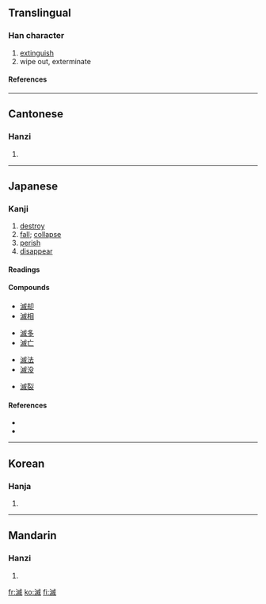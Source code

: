 {{see|灭}}

==Translingual==
===Han character===
{{Han char|rn=85|rad=水|as=10|sn=13|four=3315<sub>0</sub>|canj=水戈竹火 (EIHF)}}
# [[extinguish]]
# wipe out, exterminate
====References====
{{Han ref|kx=0642.010|dkj=18008|dj=1049.090|hdz=31696.090|uh=6EC5|ud=28357|bh=B7C0|bd=47040}}

----
==Cantonese==
===Hanzi===
{{yue-hanzi|jyut=|y=mit6}}
# {{defn|Cantonese}}

----
==Japanese==
===Kanji===
{{ja-kanji|grade=c|rs=水10}}
# [[destroy]]
# [[fall]]; [[collapse]]
# [[perish]]
# [[disappear]]
====Readings====
{{ja-readings|on=[[めつ]] (metsu), [[べつ]] (betsu)|kun=[[ほろびる]] (horobiru), [[ほろぼす]] (horobosu)}}
====Compounds====
{{top4}}
*[[滅却]]
*[[滅相]]
{{mid4}}
*[[滅多]]
*[[滅亡]]
{{mid4}}
*[[滅法]]
*[[滅没]]
{{mid4}}
*[[滅裂]]
{{bottom}}
====References====
*{{SJIS|96C5}}
*{{JIS|4C47}}
----

==Korean==
===Hanja===
{{ko-hanja|hangeul=멸|eumhun=|rv=myeol|mr=myŏl|y=myel}}
# {{defn|Korean}}

----
==Mandarin==
===Hanzi===
{{cmn-hanzi|sim=灭|pin=[[miè]] (mie4)|wg=mieh<sup>4</sup>}}
# {{defn|Mandarin}}

[[fr:滅]]
[[ko:滅]]
[[fi:滅]]